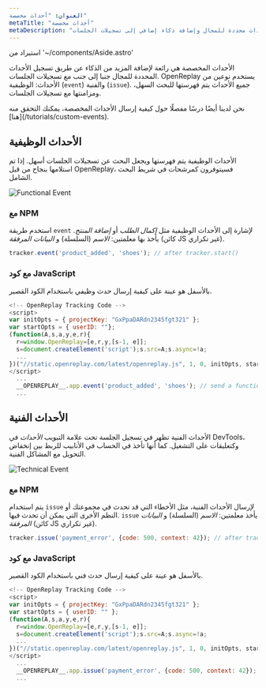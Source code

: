 ```yaml
---
العنوان: "أحداث مخصصة"
metaTitle: "أحداث مخصصة"
metaDescription: "كيفية إرسال أحداث محددة للمجال وإضافة ذكاء إضافي إلى تسجيلات الجلسات."
---
```

استيراد من '~/components/Aside.astro'

الأحداث المخصصة هي رائعة لإضافة المزيد من الذكاء عن طريق تسجيل الأحداث المحددة للمجال جنبا إلى جنب مع تسجيلات الجلسات. OpenReplay يستخدم نوعين من الأحداث: الوظيفية (`event`) والفنية (`issue`). جميع الأحداث يتم فهرستها للبحث السهل، ومزامنتها مع تسجيلات الجلسات.

<Aside type="tip">
نحن لدينا أيضًا درسًا مفصلًا حول كيفية إرسال الأحداث المخصصة، يمكنك التحقق منه [هنا](/tutorials/custom-events).
</Aside>

## الأحداث الوظيفية

الأحداث الوظيفية يتم فهرستها ويجعل البحث عن تسجيلات الجلسات أسهل. إذا تم استلامها بنجاح من قبل OpenReplay، فسيتوفرون كمرشحات في شريط البحث الشامل.

![Functional Event](/static/custom-events-1.png#center)

### مع NPM

استخدم طريقة `event` لإشارة إلى الأحداث الوظيفية مثل *إكمال الطلب* أو *إضافة المنتج*. يأخذ بها معلمتين: *الاسم* (السلسلة) و *البيانات المرفقة* (كائن JS غير تكراري).


```js
tracker.event('product_added', 'shoes'); // after tracker.start()
```


### مع كود JavaScript

بالأسفل هو عينة على كيفية إرسال حدث وظيفي باستخدام الكود القصير.


```js
<!-- OpenReplay Tracking Code -->
<script>
var initOpts = { projectKey: "GxPpaDARdn2345fgt321" };
var startOpts = { userID: ""}; 
(function(A,s,a,y,e,r){
  r=window.OpenReplay=[e,r,y,[s-1, e]];
  s=document.createElement('script');s.src=A;s.async=!a;
  ...
})("//static.openreplay.com/latest/openreplay.js", 1, 0, initOpts, startOpts);
</script>
  ...
  __OPENREPLAY__.app.event('product_added', 'shoes'); // send a functional event later in your code
  ...
```


## الأحداث الفنية

الأحداث الفنية تظهر في تسجيل الجلسة تحت علامة التبويب *الأحداث* في DevTools، وكتعليقات على التشغيل. كما أنها تأخذ في الحساب في الأنابيب للربط بين إنخفاض التحويل مع المشاكل الفنية.

![Technical Event](/static/custom-events-2.png#center)

### مع NPM

يتم استخدام `issue` لإرسال الأحداث الفنية، مثل الأخطاء التي قد تحدث في مجموعتك أو النظم الأخرى التي يمكن أن تحدث فيها. `issue` يأخذ معلمتين: *الاسم* (السلسلة) و *البيانات المرفقة* (كائن JS غير تكراري).


```js
tracker.issue('payment_error', {code: 500, context: 42}); // after tracker.start()
```


### مع كود JavaScript

بالأسفل هو عينة على كيفية إرسال حدث فني باستخدام الكود القصير.


```js
<!-- OpenReplay Tracking Code -->
<script>
var initOpts = { projectKey: "GxPpaDARdn2345fgt321" };
var startOpts = { userID: "" }; 
(function(A,s,a,y,e,r){
  r=window.OpenReplay=[e,r,y,[s-1, e]];
  s=document.createElement('script');s.src=A;s.async=!a;
  ...
})("//static.openreplay.com/latest/openreplay.js", 1, 0, initOpts, startOpts);
</script>
  ...
  __OPENREPLAY__.app.issue('payment_error', {code: 500, context: 42}); // send a technical event (issue) later in your code
  ...
```

